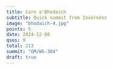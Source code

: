 ```yaml
---
title: Carn a'Bhodaich
subtitle: Quick summit from Inverness
image: "bhodaich-4.jpg"
points: 5
date: 2024-12-08
qsos: 9
total: 213
summit: "GM/WS-304"
draft: true
---
```

